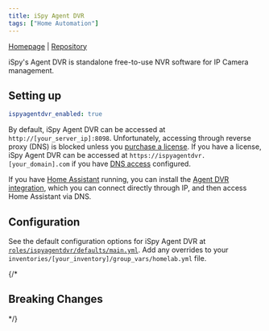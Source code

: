 ```yaml
---
title: iSpy Agent DVR
tags: ["Home Automation"]
---
```



[Homepage](https://www.ispyconnect.com/docs/agent/about) |
[Repository](https://github.com/MekayelAnik/ispyagentdvr-docker)

<Tags tags={frontmatter.tags} />

iSpy's Agent DVR is standalone free-to-use NVR software for IP Camera management.

## Setting up

```yaml title="inventories/homelab/group_vars/homelab.yml"
ispyagentdvr_enabled: true
```

By default, iSpy Agent DVR can be accessed at `http://[your_server_ip]:8098`.
Unfortunately, accessing through reverse proxy (DNS) is blocked unless you [purchase a license](https://www.ispyconnect.com/buy). If you have a license, iSpy Agent DVR can be accessed at `https://ispyagentdvr.[your_domain].com` if you have [DNS access](../../guides/dns-access/) configured.

If you have [Home Assistant](../homeassistant/) running, you can install the [Agent DVR integration](https://www.home-assistant.io/integrations/agent_dvr/), which you can connect directly through IP, and then access Home Assistant via DNS.

## Configuration

See the default configuration options for iSpy Agent DVR at [`roles/ispyagentdvr/defaults/main.yml`](https://github.com/Dylancyclone/ansible-homelab-orchestration/blob/main/roles/ispyagentdvr/defaults/main.yml).
Add any overrides to your `inventories/[your_inventory]/group_vars/homelab.yml` file.

{/* 

## Breaking Changes

*/}